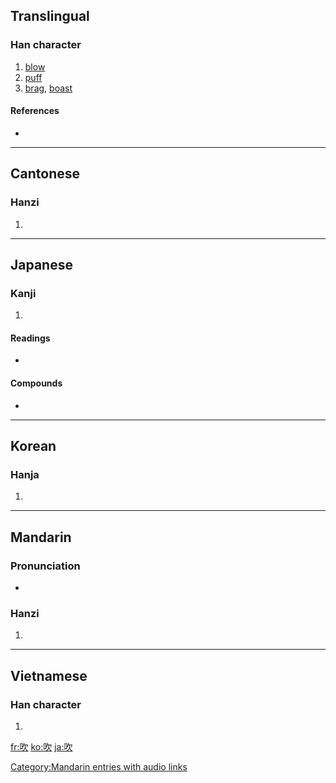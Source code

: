 ==Translingual==

===Han character===
{{Han char|rn=30|rad=口|as=04|sn=7|four=6708<sub>2</sub>|canj=口弓人 (RNO)|ids=⿰[[口]][[欠]]}}

# [[blow]]
# [[puff]]
# [[brag]], [[boast]]

====References====
* {{Han ref|kx=0179.130|dkj=03373|dj=0397.070|hdz=10593.030|uh=5439|ud=21561|bh=A76A|bd=42858}}

----

==Cantonese==

===Hanzi===
{{yue-hanzi|jyut=|y=cheui1}}

# {{defn|Cantonese|sort=口04}}

----

==Japanese==

===Kanji===
{{ja-kanji|grade=c|rs=口04}}

# {{defn|Japanese}}

====Readings====
* {{ja-readings|on=[[すい]] (sui)|kun=[[ふく]] (fuku)}}

====Compounds====
*{{term|吹禅||blowing meditation|tr=[[すいぜん]], [[suizen]]|sc=Jpan|lang=ja}}

----

==Korean==

===Hanja===
{{ko-hanja|hangeul=취|rv=chwi|mr=ch'wi}}

# {{defn|Korean|sort=口04}}

----

==Mandarin==

===Pronunciation===
*{{audio|zh-chuī.ogg|audio}}

===Hanzi===
{{cmn-hanzi|pin=[[chuī]] ([[chui1]])|wg=ch'ui<sup>1</sup>}}

# {{defn|Mandarin|sort=口04}}

[[Category:Mandarin entries with audio links]]

----

==Vietnamese==

===Han character===
{{vi-hantu|[[xuy]], [[xi]], [[xơi]], [[xoe]], [[xôi]], [[xuê]], [[xuý]], [[xùi]], [[xì]], [[xỉ]], [[xua]], [[xuề]], [[xuế]], [[xuể]], [[xui]], [[xủi]], [[xuôi]]|rs=口04}}

# {{defn|Vietnamese|sort=口04}}

[[fr:吹]]
[[ko:吹]]
[[ja:吹]]